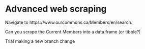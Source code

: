 # Advanced web scraping

Navigate to https://www.ourcommons.ca/Members/en/search.

Can you scrape the Current Members into a data.frame (or tibble?)

Trial making a new branch change 